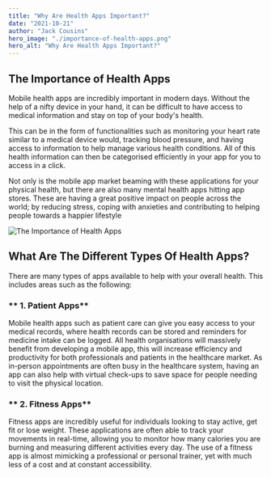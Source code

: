 ```yaml
---
title: "Why Are Health Apps Important?"
date: "2021-10-21"
author: "Jack Cousins"
hero_image: "./importance-of-health-apps.png"
hero_alt: "Why Are Health Apps Important?"
---
```


## **The Importance of Health Apps**

Mobile health apps are incredibly important in modern days. Without the help of
a nifty device in your hand, it can be difficult to have access to medical
information and stay on top of your body's health.

This can be in the form of functionalities such as monitoring your heart rate
similar to a medical device would, tracking blood pressure, and having access to
information to help manage various health conditions. All of this health
information can then be categorised efficiently in your app for you to access in
a click.

Not only is the mobile app market beaming with these applications for your
physical health, but there are also many mental health apps hitting app stores.
These are having a great positive impact on people across the world; by reducing
stress, coping with anxieties and contributing to helping people towards a
happier lifestyle

![The Importance of Health Apps](./importance-of-health-apps-2.png)

## **What Are The Different Types Of Health Apps?**

There are many types of apps available to help with your overall health. This
includes areas such as the following:

### ** 1. Patient Apps**

Mobile health apps such as patient care can give you easy access to your medical
records, where health records can be stored and reminders for medicine intake
can be logged. All health organisations will massively benefit from developing a
mobile app, this will increase efficiency and productivity for both
professionals and patients in the healthcare market. As in-person appointments
are often busy in the healthcare system, having an app can also help with
virtual check-ups to save space for people needing to visit the physical
location.

### ** 2. Fitness Apps**

Fitness apps are incredibly useful for individuals looking to stay active, get
fit or lose weight. These applications are often able to track your movements in
real-time, allowing you to monitor how many calories you are burning and
measuring different activities every day. The use of a fitness app is almost
mimicking a professional or personal trainer, yet with much less of a cost and
at constant accessibility.
